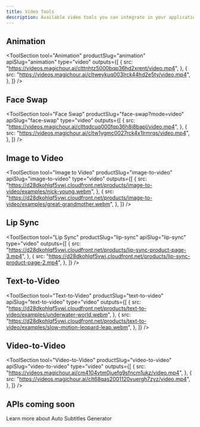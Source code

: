 ```yaml
---
title: Video Tools
description: Available video tools you can integrate in your application.
---
```



## Animation

<ToolSection
  tool="Animation"
  productSlug="animation"
  apiSlug="animation"
  type="video"
  outputs={[
    {
      src: "https://videos.magichour.ai/clttnhtz5000bqp36hd2xrent/video.mp4",
    },
    {
      src: "https://videos.magichour.ai/cltweykuq003lrck44hd2e5ty/video.mp4",
    },
  ]}
/>

## Face Swap

<ToolSection
  tool="Face Swap"
  productSlug="face-swap?mode=video"
  apiSlug="face-swap"
  type="video"
  outputs={[
    {
      src: "https://videos.magichour.ai/clttqdcuq000fqp36h8i8bapl/video.mp4",
    },
    {
      src: "https://videos.magichour.ai/cltw1ygmc0027rck4x1lrmrqs/video.mp4",
    },
  ]}
/>

## Image to Video

<ToolSection
  tool="Image to Video"
  productSlug="image-to-video"
  apiSlug="image-to-video"
  type="video"
  outputs={[
    {
      src: "https://d28dkohlqf5vwj.cloudfront.net/products/image-to-video/examples/nick-young.webm",
    },
    {
      src: "https://d28dkohlqf5vwj.cloudfront.net/products/image-to-video/examples/great-grandmother.webm",
    },
  ]}
/>

## Lip Sync

<ToolSection
  tool="Lip Sync"
  productSlug="lip-sync"
  apiSlug="lip-sync"
  type="video"
  outputs={[
    {
      src: "https://d28dkohlqf5vwj.cloudfront.net/products/lip-sync-product-page-3.mp4",
    },
    {
      src: "https://d28dkohlqf5vwj.cloudfront.net/products/lip-sync-product-page-2.mp4",
    },
  ]}
/>

## Text-to-Video

<ToolSection
  tool="Text-to-Video"
  productSlug="text-to-video"
  apiSlug="text-to-video"
  type="video"
  outputs={[
    {
      src: "https://d28dkohlqf5vwj.cloudfront.net/products/text-to-video/examples/underwater-world.webm",
    },
    {
      src: "https://d28dkohlqf5vwj.cloudfront.net/products/text-to-video/examples/slow-motion-leopard-leap.webm",
    },
  ]}
/>

## Video-to-Video

<ToolSection
  tool="Video-to-Video"
  productSlug="video-to-video"
  apiSlug="video-to-video"
  type="video"
  outputs={[
    {
      src: "https://videos.magichour.ai/cm4104vtm0juefg9sfncm1ukz/video.mp4",
    },
    {
      src: "https://videos.magichour.ai/clt68qas2001120vuergh7zyz/video.mp4",
    },
  ]}
/>

## APIs coming soon

<CardGroup cols={2}>
  <Card
    title="Auto Subtitles Generator"
    icon="video"
    horizontal
    href={`https://magichour.ai/products/auto-subtitle-generator`}
  >
    Learn more about Auto Subtitles Generator
  </Card>
</CardGroup>

